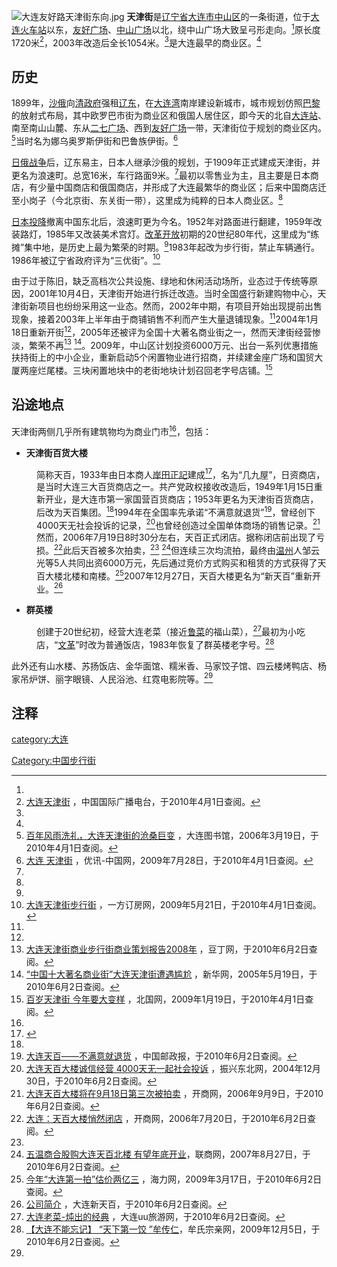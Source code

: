 [[File:大连友好路天津街东向.jpg|thumb]]
'''天津街'''是[[辽宁省|辽宁省]][[大连市|大连市]][[中山区_(大連市)|中山区]]的一条街道，位于[[大连站|大连火车站]]以东，[[友好广场|友好广场]]、[[大连中山广场|中山广场]]以北，绕中山广场大致呈弓形走向。<ref name="dingfang"></ref>原长度1720米<ref name="CRI">[http://gb.cri.cn/3321/2005/10/27/782@756053.htm 大连天津街] {{Wayback|url=http://gb.cri.cn/3321/2005/10/27/782@756053.htm |date=20110221060728 }}，中国国际广播电台，于2010年4月1日查阅。</ref>，2003年改造后全长1054米。<ref name="china"></ref>是大连最早的商业区。<ref name="library"></ref>

==历史==
1899年，[[沙俄|沙俄]]向[[清政府|清政府]]强租[[辽东|辽东]]，在[[大连湾|大连湾]]南岸建设新城市，城市规划仿照[[巴黎|巴黎]]的放射式布局，其中欧罗巴市街为商业区和俄国人居住区，即今天的北自[[大连站|大连站]]、南至南山山麓、东从[[二七广场|二七广场]]、西到[[友好广场|友好广场]]一带，天津街位于规划的商业区内。<ref name="library">[http://www.dl-library.net.cn/wenxian/dlnetsp/content.php?id=924 百年风雨洗礼，大连天津街的沧桑巨变] {{Wayback|url=http://www.dl-library.net.cn/wenxian/dlnetsp/content.php?id=924 |date=20190731061235 }}，大连图书馆，2006年3月19日，于2010年4月1日查阅。</ref>当时名为娜乌奥罗斯伊街和巴鲁族伊街。<ref name="china">[http://www.china.com.cn/info/2009-07/28/content_18222886.htm 大连 天津街] {{Wayback|url=http://www.china.com.cn/info/2009-07/28/content_18222886.htm |date=20111201191249 }}，优讯-中国网，2009年7月28日，于2010年4月1日查阅。</ref>

[[日俄战争|日俄战争]]后，辽东易主，日本人继承沙俄的规划，于1909年正式建成天津街，并更名为浪速町。总宽16米，车行路面9米。<ref name="beiguo"></ref>最初以零售业为主，且主要是日本商店，有少量中国商店和俄国商店，并形成了大连最繁华的商业区；后来中国商店迁至小岗子（今北京街、东关街一带），这里成为纯粹的日本人商业区。<ref name="library"></ref>

[[日本投降|日本投降]]撤离中国东北后，浪速町更为今名。1952年对路面进行翻建，1959年改装路灯，1985年又改装美术宫灯。[[改革开放|改革开放]]初期的20世纪80年代，这里成为“练摊”集中地，是历史上最为繁荣的时期。<ref name="beiguo"></ref>1983年起改为步行街，禁止车辆通行。1986年被辽宁省政府评为“三优街”。<ref name="dingfang">[http://www.book-hotel.cn/date/200905/4831.html 大连天津街步行街] {{Wayback|url=http://www.book-hotel.cn/date/200905/4831.html |date=20100720202227 }}，一方订房网，2009年5月21日，于2010年4月1日查阅。</ref>

由于过于陈旧，缺乏高档次公共设施、绿地和休闲活动场所，业态过于传统等原因，2001年10月4日，天津街开始进行拆迁改造。当时全国盛行新建购物中心，天津街新项目也纷纷采用这一业态。然而，2002年中期，有项目开始出现提前出售现象，接着2003年上半年由于商铺销售不利而产生大量退铺现象。<ref name="CRI"></ref>2004年1月18日重新开街<ref name="china"></ref>，2005年还被评为全国十大著名商业街之一，然而天津街经营惨淡，繁荣不再<ref>[http://www.docin.com/p-37867124.html# 大连天津街商业步行街商业策划报告2008年] {{Wayback|url=http://www.docin.com/p-37867124.html |date=20150129041832 }}，豆丁网，于2010年6月2日查阅。</ref> <ref>[http://news.xinhuanet.com/photo/2005-05/19/content_2973471.htm “中国十大著名商业街”大连天津街遭遇尴尬] {{Wayback|url=http://news.xinhuanet.com/photo/2005-05/19/content_2973471.htm |date=20090114114317 }}，新华网，2005年5月19日，于2010年6月2日查阅。</ref>。2009年，中山区计划投资6000万元、出台一系列优惠措施扶持街上的中小企业，重新启动5个闲置物业进行招商，并续建金座广场和国贸大厦两座烂尾楼。三块闲置地块中的老街地块计划召回老字号店铺。<ref name="beiguo">[http://news.lnd.com.cn/htm/2009-01/19/content_504341.htm 百岁天津街 今年要大变样] {{Wayback|url=http://news.lnd.com.cn/htm/2009-01/19/content_504341.htm |date=20110125220839 }}，北国网，2009年1月19日，于2010年4月1日查阅。</ref>

==沿途地点==
天津街两侧几乎所有建筑物均为商业门市<ref name="dingfang"></ref>，包括：

*'''天津街百货大楼'''
:简称天百，1933年由日本商人[[岸田正記|岸田正記]]建成<ref>{{cite news |author1=Yahoo Japan |title=岸田文雄首相の祖先は、台湾・満州で成功した熱血ビジネスマンぞろいだった |url=https://news.yahoo.co.jp/articles/d26ef44bccbcf022039ddcb129bdebcb7c38397d?page=3 |accessdate=2021-11-17 |date=2021-10-11 |archive-date=2021-11-17 |archive-url=https://web.archive.org/web/20211117141810/https://news.yahoo.co.jp/articles/d26ef44bccbcf022039ddcb129bdebcb7c38397d?page=3 |dead-url=no }}</ref>，名为“几九屋”，日资商店，是当时大连三大百货商店之一。共产党政权接收改造后，1949年1月15日重新开业，是大连市第一家国营百货商店；1953年更名为天津街百货商店，后改为天百集团。<ref name="library"></ref>1994年在全国率先承诺“不满意就退货”<ref>[http://www.chinapostnews.com.cn/024/bmlf04.htm 大连天百——不满意就退货] {{Wayback|url=http://www.chinapostnews.com.cn/024/bmlf04.htm |date=20050205041845 }}，中国邮政报，于2010年6月2日查阅。</ref>，曾经创下4000天无社会投诉的记录，<ref name="xinhua">[http://chinaneast.xinhuanet.com/2004-12/30/content_3479906.htm 大连天百大楼诚信经营 4000天无一起社会投诉] {{Wayback|url=http://chinaneast.xinhuanet.com/2004-12/30/content_3479906.htm |date=20081012045323 }}，振兴东北网，2004年12月30日，于2010年6月2日查阅。</ref>也曾经创造过全国单体商场的销售记录。<ref name="3paimai">[http://www.kesum.com/sydl/sqsy/liaoning/200609/29736.html 大连天百大楼将在9月18日第三次被拍卖] {{Webarchive|url=https://archive.is/20130426204525/http://www.kesum.com/sydl/sqsy/liaoning/200609/29736.html |date=2013-04-26 }}，开商网，2006年9月9日，于2010年6月2日查阅。</ref>然而，2006年7月19日8时30分左右，天百正式闭店。据称闭店前出现了亏损。<ref>[http://www.kesum.com/sydl/qysy/db/200607/24437.html 大连：天百大楼悄然闭店] {{Webarchive|url=https://archive.is/20120905002334/http://www.kesum.com/sydl/qysy/db/200607/24437.html |date=2012-09-05 }}，开商网，2006年7月20日，于2010年6月2日查阅。</ref>此后天百被多次拍卖，<ref name="3paimai"></ref> <ref>[http://www.linkshop.com.cn/web/archives/2007/76694.shtml 五温商合股购大连天百北楼 有望年底开业]，联商网，2007年8月27日，于2010年6月2日查阅。</ref>但连续三次均流拍，最终由[[温州|温州]]人邹云光等5人共同出资6000万元，先后通过竞价方式购买和租赁的方式获得了天百大楼北楼和南楼。<ref>[http://www.hilizi.com/newscenter/2009-03/17/content_295944.htm 今年“大连第一拍”估价两亿三] {{Wayback|url=http://www.hilizi.com/newscenter/2009-03/17/content_295944.htm |date=20100626000435 }}，海力网，2009年3月17日，于2010年6月2日查阅。</ref>2007年12月27日，天百大楼更名为“新天百”重新开业。<ref>[http://www.xintianbai.com/newEbiz1/EbizPortalFG/portal/html/GeneralContentShow.html?GeneralContentShow_DocID=c373e9182c0c0c068ffe81d1d3f60f68 公司简介] {{Wayback|url=http://www.xintianbai.com/newEbiz1/EbizPortalFG/portal/html/GeneralContentShow.html?GeneralContentShow_DocID=c373e9182c0c0c068ffe81d1d3f60f68 |date=20090927072544 }}，大连新天百，于2010年6月2日查阅。</ref>

*'''群英楼'''
:创建于20世纪初，经营大连老菜（接近[[鲁菜|鲁菜]]的福山菜），<ref>[http://www.uutrip.net/Article_n3825c43.aspx 大连老菜-炖出的经典] {{Wayback|url=http://www.uutrip.net/Article_n3825c43.aspx |date=20100309111014 }}，大连uu旅游网，于2010年6月2日查阅。</ref>最初为小吃店，“[[文革|文革]]”时改为普通饭店，1983年恢复了群英楼老字号。<ref>[http://www.mszqw.cn/showart.asp?cat_id=17&art_id=1178 【大连不能忘记】 “天下第一饺 ”牟传仁]{{Dead link}}，牟氏宗亲网，2009年12月5日，于2010年6月2日查阅。</ref>

此外还有山水楼、苏扬饭店、金华面馆、糯米香、马家饺子馆、四云楼烤鸭店、杨家吊炉饼、丽字眼镜、人民浴池、红霓电影院等。<ref name="library"></ref>

==注释==
{{reflist}}


[[Category:中国步行街|Category:中国步行街]]
[[category:大连|category:大连]]